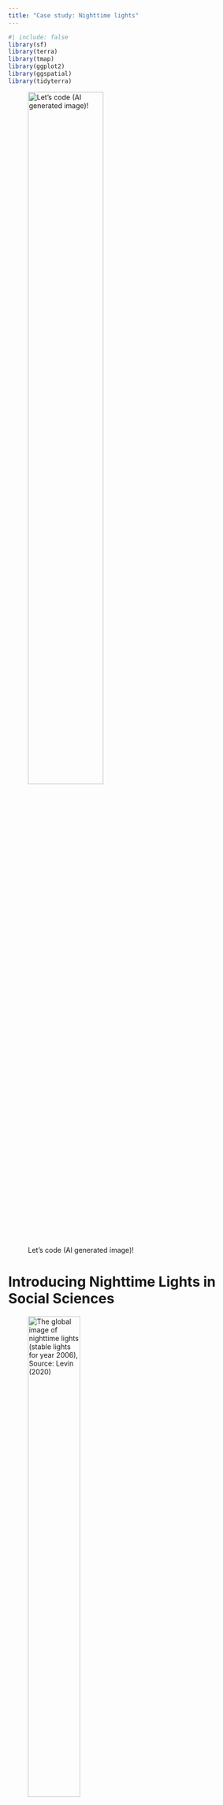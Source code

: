 ```yaml
---
title: "Case study: Nighttime lights"
---
```



```r
#| include: false
library(sf)
library(terra)
library(tmap)
library(ggplot2)
library(ggspatial)
library(tidyterra)
```


![Let's code (AI generated image)!](images/cat_scientist.png){ width=60% align=center }

# Introducing Nighttime Lights in Social Sciences 

![The global image of nighttime lights (stable lights for year 2006), Source: [Levin (2020)](https://doi.org/10.1016/j.rse.2019.111443)](https://media.springernature.com/full/springer-static/image/chp%3A10.1007%2F978-3-319-22810-5_15/MediaObjects/317977_1_En_15_Fig1_HTML.gif?as=webp){width="50%"}

# Indications for social sciences &#x1F469;&#x200D;&#x1F4BB;

![False color composites of DMSP stable lights version 4, showing: (a) decrease in lights following the war in Syria; (b) expansion of roads in the United Arab Emirates (UAE); (c) the lit border between India and Pakistan; (d) urbanization in China; (e) economic decline in Ukraine and Moldova following the collapse of the Soviet Union; (f) temporal changes of gas flares from oil wells in Nigeria. Source: [Levin (2020)](https://doi.org/10.1016/j.rse.2019.111443)](https://ars.els-cdn.com/content/image/1-s2.0-S0034425719304626-gr11.jpg)

Nighttime Lights (NL) data offer a versatile and increasingly important perspective for a wide range of social research topics. At the most basic level, NL data can be used to assess electrification rates, map urban extent, and estimate population density, urbanization, and economic activity. These applications are foundational but can also extend into more complex spatial analyses, such as defining administrative boundaries, monitoring infrastructure development, and analyzing spatial inequalities.

In a case study of Indian **rural electrification** rates [Dugoua (2018)](https://doi.org/10.1080/01431161.2017.1420936) proves that NL data accurately assess rural electrification rates when compared to Census data. However, this study questions the accuracy of NL data for the assessment of socio-economic indicators like financial inclusion or poverty indexes. Also [Dugoua (2018)](https://doi.org/10.1080/01431161.2017.1420936) suggests possible improvements of accuracy by using better GIS maps, basic geo-processing tools, and particular aggregations of night-time luminosity. 

NL data also provide insights into more dynamic and often critical processes, including conflict detection, disaster impact assessment, population displacement, and refugee movements. Additionally, they have been used to capture economic trends, energy consumption patterns, and the evolution of urban growth over time.

[Chen (2016)](https://doi.org/10.1007/978-3-319-22810-5_15) explores how economic statistics can be accurately assessed using NL data. Additionally, it reveals the possibility of sub-national analysis of **urbanization** and its **implications for poverty rates**.

Beyond physical and economic indicators, NL data can also be linked to various socio-economic measures, such as regional GDP, poverty rates, public health, wealth distribution and even progress toward Sustainable Development Goals (SDGs). However, these correlations often require careful interpretation to avoid oversimplification, as the brightness of a location is not always a straightforward proxy for economic well-being.

In a study of African countries for which little statistical information is available, [Bruederle (2018)](https://doi.org/10.1371/journal.pone.0202231) assesses **economic activity and development** statistics by using NL data. This study shows a positive relationship between NL data and location-specific **human development** indicators. Changes in NL data can also be used to detect variation in these indicators.

![Illustration of DHS clusters, nighttime lights and our spatial units for Western Kenya. Dots represent reported DHS cluster center points from Kenya DHS 2008. Circular zones around these center points (in red) have a 2 km radius for urban clusters and a 5 km radius for rural clusters. The grid cells of 0.5 × 0.5 decimal degrees (in green) are aligned to the PRIO-GRID. Nighttime lights underlay the map, with brighter tones of grey implying more intense nighttime lights. Source: [Bruederle (2018)](https://doi.org/10.1371/journal.pone.0202231)](https://journals.plos.org/plosone/article/figure/image?size=inline&id=10.1371/journal.pone.0202231.g001)

[Proville (2017)](https://doi.org/10.1371/journal.pone.0174610) broadens the scope of NL data applications to a global scale, revealing a significant correlation between NL data and various socio-economic indicators. Additionally, [Proville (2017)](https://doi.org/10.1371/journal.pone.0174610) points out the relationship between NL and multiple **greenhouse gas (GHG) emissions**, such as CO2, CH4, N2O and F-gas. The study highlights the accuracy of NL data on a local level and in areas with poor statistical inventories. 

Moreover, nighttime lights can reflect cultural and social behaviors, such as religious celebrations, tourism, or even the decorative nature of public lighting, providing unique insights into the social importance of specific objects. Finally, NL data can capture natural NIR emitters, including wildfires, volcanic activity, and gas flaring, adding further depth to its environmental monitoring capabilities.

![Temporal changes in monthly VIIRS night-time brightness, demonstrating various patterns (each of the sites was normalized between its own minimum and maximum values). Aleppo, Syria: dramatic decrease in night-time lights due to the war in Syria. El Zaatari refugee camp, Jordan: influx of refugees from Syria makes this refugee camp one of the largest cities in Jordan. Dubai, UAE: A global city and a business hub in the Middle East, with a growing economy. San Juan, Puerto Rico: Hurricane Maria (September 20th, 2017) led to power outages throughout Puerto Rico. Caracas, Venezuela: In 2014 Venezuela entered an economic recession, with a decrease in its GDP, evident in a decrease of night lights in its capital city. Juliaca, Peru: A seasonal pattern is evident in night-time lights, commonly attributed to seasonal changes in albedo related to vegetation and snow cover. Source: [Levin (2020)](https://doi.org/10.1016/j.rse.2019.111443)](https://ars.els-cdn.com/content/image/1-s2.0-S0034425719304626-gr20.jpg)

[Levin (2020)](https://doi.org/10.1016/j.rse.2019.111443) provides a thorough explanation of NL for most of the named indicators. Regarding the topic of **"Holiday and ornamental lights, and political, historical, and cultural differences in lighting"**, [Levin (2020)](https://doi.org/10.1016/j.rse.2019.111443) discusses temporal, small-scale and individual variations in lightning behaviors during holidays and cultural events. During the Christmas and New Year holidays, the "[...] patterns of total lighting electricity usage (units of Watt · hr) derived from nighttime radiance were shown to uniformly increase across US cities with diverse ethnicity and religious backgrounds [...]". This indicated holiday lighting behaviour can also be detected by NL, which can also detect religious and cultural lighting patterns. For example, "[...] cities with Muslim-majority population exhibit lighting peaks during and slightly after the 30 days of Ramadan compared to non-arab cities in Israel [...]". Moreover, the **tourist season** in Greece can be detected by a seasonal changes of lighting patterns. [Levin (2020)](https://doi.org/10.1016/j.rse.2019.111443) also points out the difference between celebratory/ decorative lights, which are usually brighter than functional lights, such as street lights. 

**Here is a visualization of a possible workflow:**

![Exemplary workflow (AI generated image)](https://pplx-res.cloudinary.com/image/upload/v1747663138/gpt4o_images/g6zncfsymhkblmykzroy.png){width="50%"}


All these indicators have multiple causes, so it is important not to make quick assumptions. This is why we would like to clarify the accuracy and reliability of the NL data.

## Accuracy of Nighttime Light Data &#128200;

The accuracy of nighttime light (NL) data largely depends on a stable electricity supply, as fluctuations in power availability can obscure the true signal of human activity. Additionally, areas without electrification are not captured, leading to significant blind spots in the data ([Dugoua, 2018](https://doi.org/10.1080/01431161.2017.1420936)). 
Higher spatial resolutions improve the ability to capture fine-scale variations in light emissions, enhancing accuracy and interpretability ([Bruederle, 2018](https://doi.org/10.1371/journal.pone.0202231)). 
Despite this, NL data remains an imperfect proxy for many socioeconomic indicators. It is particularly useful for estimations in regions with limited statistical coverage or where reliable data is difficult to obtain ([Proville, 2017](https://doi.org/10.1371/journal.pone.0174610)) ([Chen, 2016](https://doi.org/10.1007/978-3-319-22810-5_15)).  Talking about statistical inventories NL data has the strength of detecting possibly informal activities and their spatial patterns, disclosing regional governance differences ([Proville, 2017](https://doi.org/10.1371/journal.pone.0174610)).
However, interpreting these data requires caution, as they can also reflect unintended side effects like artificial light pollution. This "skyglow" not only disrupts human circadian rhythms and wildlife behavior but also complicates astronomical observations by reducing nighttime sky quality.

Finally, while NLs are often interpreted as indicators of modernization, urbanization, economic development, and technological innovation, they can also signify longer working hours and potentially weaker labor protections, reflecting broader social conditions.

_"[...] usefulness of nighttime lights as proxy depends on optimal weight of proxy measure [...]"_ ([Chen, 2016](https://doi.org/10.1007/978-3-319-22810-5_15))

You can find a really elaborate documentation of NL data indication also discussing impacts on ecosystems and health [here](https://doi.org/10.1016/j.rse.2019.111443). 

<details>
 <summary>Acquisition of Nighttime Light Data &#128225;</summary>

Remote sensing normally relies on the [reflection](https://denabel.github.io/gxc_pages/eod_intro.html) of [electromagnetic radiation](https://denabel.github.io/gxc_pages/eod_intro.html) derived from the Sun on the Earth's surface. This technique is called passive remote sensing, since the sensor does not _actively_ emit electromagnetic radiation to explore the Earth's surface. But what happens at night?   

One could, of course one could apply active remote sensing such as RADAR (Radio Detection and Ranging), LiDAR (Light Detection and Ranging) or SAR (Synthetic Aperture RADAR) but these sensors present many difficulties in interpretation and require more pre-processing. However, there is still electromagnetic radiation that can be detected at night. Nevertheless, electromagnetic radiation can still be detected at night. At night, it is not the reflection of electromagnetic radiation that is assessed, but solely emissions from the Earth's surface, e.g. thermal infrared detecting heat or microwave radiation. Artificial lights e.g. street lights are detected since they are situated in the visible infrared and near-infrared part of the radiometric spectrum. 

![Passive remote sensing at day and night and active remote sensing. Source:[Image](https://www.researchgate.net/profile/Filsa-Bioresita/publication/336603560/figure/fig4/AS:814879791382529@1571293890991/Remote-sensing-system-active-and-passive-modified-from-Janssen-and-Huurneman-2001.png)](https://www.researchgate.net/profile/Filsa-Bioresita/publication/336603560/figure/fig4/AS:814879791382529@1571293890991/Remote-sensing-system-active-and-passive-modified-from-Janssen-and-Huurneman-2001.png)

**DMSP/OLS** (Defense Meteorological Satellite Program’s Operational Line-scan System): Nighttime satellite imagery obtained to detect clouds at night with low light imaging (the moon). This was helpful in the first studies of light pollution in the 70s. However, DMSP/OLS is not very high in quality, blurring an "overglowing" is caused by intense scattering. 

![DMSP colorized night lights. The white represents lights generated from electricity, the red shading shows fires, the pink shading indicates light from squid fishing boats, and the blue spots are gas flares from oil rigs. This dataset was compiled from DMSP data between October 1994 and March 1995. The differentiation of fires, boats, electric lights and gas flares was all done by temporal analysis (do the lights stay constant and do they move). The instrument itself is not able to distinguish between them. Zoomed in areas are shown for northern Europe (b), Japan and Korea (c), western Africa (d), and northern South America (e). Source: [Levin (2020)](https://doi.org/10.1016/j.rse.2019.111443)](https://ars.els-cdn.com/content/image/1-s2.0-S0034425719304626-gr6.jpg){width="60%"}

**VIIRS** (Visible Infrared Imaging Radiometer Suite): Is an improved version of DMSP/OLS consisting of 2 MODIS sensors, 36 spectral bands and VIIRS. The sensors are especially sensitive to lower nighttime light levels due to panchromatic DNB (Day/Night Band) that detects visible and near-infrared wavelength. Compared to DMSP the "overglow" is reduced and spatial resolution increased. Due to its high resolution and sensitivity VIIRS can effectively detect seasonal changes in intensity of NLs.

**Landsat**: Detecting thermal night-time information though only detecting really bright nighttime lights.

**Photos from ISS**: Digital photos taken from the ISS only have moderate spatial resolution. However, they have been helpful in environmental impact and ecological studies, among others.

![Night lights of the Levant, Astronaut photograph ISS053-E−50422, taken on 28/9/2017, 00:10:11 GMT. At the bottom of the image the densely populated Delta of the Nile can be seen, while the center of the image covers Israel, the West Bank, Jordan and Lebanon. The consequences of the conflict in Syria are hinted in this photo, where Syria is mostly dark, in contrast with lit towns and cities in Turkey to the north. Source: [Levin (2020)](https://doi.org/10.1016/j.rse.2019.111443)](https://ars.els-cdn.com/content/image/1-s2.0-S0034425719304626-gr12.jpg)

**Citizen Science**: The "Cities at Night" project aimes to allocate and geo-reference nighttime photos from ISS. It works with in 3-steps: classification, allocation and geo-referencing. The broad participation of 20,000 volunteers in project resulted in 190,000 night images tagged, 3000 images located (1 GCP), 700 images geo-referenced (multiple GCP). The resulting photos were used in various studies concerning light pollution monitoring, epidemiological studies and ecological studies. 

([Levin, 2020](https://doi.org/10.1016/j.rse.2019.111443))
</details>

# NASA's Blackmarble &#127761;

[NASA's Blackmarble](https://blackmarble.gsfc.nasa.gov/) uses VIIRS DNB sensors on board of the Suomi NPP and NOAA-20 satellites. The VIIRS DNB has a high spatial resolution of 500 m and is calibrated and corrected for atmospheric, terrain, lunar BRDF, thermal, and stray light effects. This is resulting in faster retrieval time and less noise, facilitating research based on daily, seasonal and annual changes in NLs ([Levin, 2020](https://doi.org/10.1016/j.rse.2019.111443)). Therefore, NASA's Blackmarble is the most commonly used NL data set in recent studies.  

# Introduction case study

Working with NL data can give insights to natural and human activity, as well as complex socioeconomic phenomenons. In this case study we will focus on the relation between NL and population in Los Angeles County. We will try to visualize correlations and test the accuracy of NL as indicator for socio demographic statistics. The workflow we will follow looks like this: data retrieval using an API, pre-processing (log-transformation), sub-setting (masking & cropping) the AOI, disaggregation (matching resolution), stacking layers, data preparation & model training (randomForest, imputation logics), descriptive statistics. 


In case you are not all up to date in working with raster layers and [data cubes](https://denabel.github.io/gxc_pages/datacubes.html), please have a look at that topic again. 

## R package `blackmarbler`

`blackmarbleR` by Robert Marty and Gabriel Stefanini Vicente (2025) supports easy access to NASA's Black Marble API. Let's check out their [vignette](https://worldbank.github.io/blackmarbler/) to set up an account and the data retrieval.

```r
library(blackmarbler)
```

## Data retrieval

The function `bm_raster()` to retrieve the nighttime lights requires as input an `sf`object to determine the spatial extent of the downloaded data. The object must be in **WGS84**. 

We will focus on California. Let's load US states shapefiles with the `tigris` package and subset to California.

```r
#| fig.asp: 1
CA_sf <- tigris::states(progress_bar=FALSE) |> 
  dplyr::filter(STUSPS == "CA") |> 
  sf::st_transform(crs = "EPSG:4326")

print(CA_sf)

plot(sf::st_geometry(CA_sf))
```


Once you have set up your profile at [NASA's Earth Data Portal](https://urs.earthdata.nasa.gov/) and generated your API token, you can assign it to an object in `R` for the data retrieval. 

```r
bearer <- Sys.getenv("NASA-token")

# If you work locally, directly assign it
# bearer <- "YOUR_TOKEN"
```

Now we can download the data from NASA's API. 

```r
#| eval: false
CA_nl_stack <- bm_raster(roi_sf = CA_sf,
                         product_id = "VNP46A4", # for yearly data
                         date = 2017:2020, # same four years like our population data
                         bearer = bearer, # your API token
                         output_location_type = "file", # we want to store geotiff on disk
                         file_dir = "./data/", # where to store geotiff
                         file_return_null = FALSE # also create SpatRaster file
)


```

<details>
 <summary>How to store as GeoTIFFs</summary>
 
 By default, the function writes the data to the `R` environment (`output_location_type = "memory"`). If you want to store it as single GeoTIFFs, specify `output_location_type = "file` and the file path with `file_dir=`. `file_return_null=` further specifies whether the data is additionally loaded to the `R` environment.
 </details>
 
Let's have a quick lock at our data: 

```r
CA_nl_2020 <- terra::rast("./data/VNP46A4_NearNadir_Composite_Snow_Free_qflag_t2020.tif")

print(CA_nl_2020)

```

 
## Pre-processing
 
 The data is right-skewed. We perform a log-transformation to account for that. Let's have a look at our data now. 

```r
#| fig.asp: 1
CA_nl_2020[] <- log(CA_nl_2020[] + 1)

ggplot() +
  geom_spatraster(data = CA_nl_2020) +
  geom_sf(data = CA_sf,
          fill = "transparent",
          color = "white",
          size = 4) +
  scale_fill_gradient2(low = "black",
                       mid = "yellow",
                       high = "red",
                       midpoint = 3,
                       na.value = "transparent") +
  labs(title = "Nighttime Lights in California 2020") +
  coord_sf() +
  theme_void() +
  theme(plot.title = element_text(face = "bold", hjust = 0.5),
        legend.position = "none")
```


## Sub-setting 

In order to define our AOI to Los Angeles County &#127747; we first need to: 

```r
# Load LA County file
LA_county <- tigris::counties("CA", 
                              progress_bar = FALSE
                              ) |> 
  filter(NAME == "Los Angeles") |> 
  st_transform(crs = "EPSG:4326")

# Subset to "mainland" California and 
# exclude the two islands Santa Catalina and San Clemente
LA_county <- LA_county %>%
  st_cast("POLYGON") %>% 
  mutate(area = st_area(.)) %>%
  slice_max(area, n = 1)
```

```r
print(LA_county)
plot(st_geometry(LA_county))
```

Now that we have an `sf` file of our AOI, we can prepare our two raster files. 

```r
# Create LA raster files for population and night lights in 2020
LA_pop_2020 <- terra::rast("./data/US-CA_ppp_2020_1km.tif") |> 
  terra::mask(terra::vect(LA_county)) |> 
  terra::crop(LA_county)

LA_pop_2020[] <- log(LA_pop_2020[] + 1)

LA_nl_2020 <- terra::mask(CA_nl_2020,
                          terra::vect(LA_county)) |>
  terra::crop(LA_county)
```


## Disaggregation

Our two raster files have the same CRS and (almost same) spatial extent. Unfortunately,
the resolution (cell size) differs. Our population data is on an approx. 1km grid and our night lights data on an approx. 500m grid.

<details>
 <summary>Checking cell size</summary>
 
```r
print(LA_pop_2020)
```

```r
print(LA_nl_2020)
```
</details>

So how can we align two layers? There are multiple ways, like always in R. 
Firstly we will try out `terra::disagg()` / `terra::aggregate()` . By splitting each cell into smaller parts we can increase the resolution of a grid to adjust it to another. It is the simplest and fastest way to harmonize multiple cell sizes and increase their resolution without altering original values.

<details>
<summary>First option: Increase resolution for population data</summary>

```r
# Increase resolution for population data
LA_pop_2020_high <- terra::disagg(LA_pop_2020,
                                 fact = c(2, 2),
                                 method = "bilinear")

# There is still a slight mismatch due to rounding errors (one more ncol)
# Let's crop to the spatial extent of the nightlights data
LA_pop_2020_high <- crop(
  LA_pop_2020_high, 
  terra::ext(LA_nl_2020)
)

```

```r
# Cross-check
res(LA_pop_2020_high)
res(LA_nl_2020)
ext(LA_pop_2020_high)
ext(LA_nl_2020)

# A small rounding error in extent will prohibit to concatenate 
# into a stack. We now force the extent
ext(LA_pop_2020_high) <- ext(LA_nl_2020)
```
</details>

<details>
<summary>Second option: Decrease resolution for nightlights data</summary>

```r
# Decrease resolution for nightlights data
LA_nl_2020_low <- terra::aggregate(LA_nl_2020,
                                     fact = c(2, 2),
                                     method = "bilinear")

# There is still a slight mismatch due to rounding errors (one more ncol)
# Let's crop to the spatial extent of the population data
LA_nl_2020_low <- crop(
  LA_nl_2020_low, 
  terra::ext(LA_pop_2020)
)

```

```r
# Cross-check
res(LA_pop_2020)
res(LA_nl_2020_low)
ext(LA_pop_2020)
ext(LA_nl_2020_low)

ext(LA_nl_2020_low) <- ext(LA_pop_2020)
```
</details>

Another way to match different grids is `terra::resample()`. By interpolating the resolution of one layer is adjusted to another one. The advantage: this method accounts more for the real spatial pattern. 

```r
# Cross-check
LA_pop_2020_resampled <- resample(
  x      = LA_pop_2020,
  y      = LA_nl_2020,
  method = "bilinear"
)

res(LA_pop_2020_resampled)
res(LA_nl_2020)
ext(LA_pop_2020_resampled)
ext(LA_nl_2020)
```

## Stacking layers

Only when all grids and resolutions of our layers match we can start combining layers into a raster stack. 

```r
LA_stack <- c(LA_pop_2020_resampled, LA_nl_2020)

print(LA_stack)
```

```r
varnames(LA_stack) <- c("population", "nightlights")
names(LA_stack) <- c("population", "nightlights")

terra::plot(LA_stack)
```

## Model Training with Imputation Logics &#x1F3CB;&#xFE0F;&#x200D;&#x2640;&#xFE0F;

 
Previous examples follow the idea of interpolating existing data across the spatial domain. Imputation fills in missing values based on a prediction model. Let's consider our two variables to make up a stylized example:

We know that population density and nightlights is correlated. We could try to predict the missing values for population based on the values of nightlights to generate the higher resolution population data. In order to do that, we train a RandomForest model on the low resolution data of population and nightlights.

```r
library(randomForest)
```

```r
# Covariates need to be in same size as outcome variable = 1km
LA_nl_2020_resampled <- resample(
  x      = LA_nl_2020,
  y      = LA_pop_2020,
  method = "bilinear"
)

# Create training data - one row per cell
train_data <- as.data.frame(LA_nl_2020_resampled, 
                            xy = TRUE, 
                            cells = TRUE,
                            na.rm = FALSE) |> 
  left_join(as.data.frame(LA_pop_2020, 
                          xy=FALSE, 
                          cells=TRUE, 
                          na.rm=FALSE),
            by = "cell") |> 
  rename(nightlights = t2020,
         population = `US-CA_ppp_2020_1km`)

train_data <- na.omit(train_data)
```

Ready to fit the model and predict population data on 500m grid.

```r
# Fit model
out <- randomForest(
  population ~ nightlights,
  data = train_data,
  ntree = 500
)

# Predict on the 500m grid
# Covariate names need to match
names(LA_stack)

pop_500m <- predict(LA_stack, out)

names(pop_500m) <- "population_predicted"

LA_stack <- c(LA_stack, pop_500m)
```

## Statistic analysis &#129518;

Now we have a million options to analyse our raster stack. 

```r
# Global univariate means
global(LA_stack, fun = mean, na.rm=TRUE)

# Bivariate correlations
layerCor(LA_stack, fun = "cor", use = "complete.obs")
```


<details>
 <summary>Literature</summary>

Bruederle A, Hodler R (2018) Nighttime lights as a proxy for human development at the local level. PLOS ONE 13(9): e0202231. https://doi.org/10.1371/journal.pone.0202231

Chen, X. (2016). Using Nighttime Lights Data as a Proxy in Social Scientific Research. In: Howell, F., Porter, J., Matthews, S. (eds) Recapturing Space: New Middle-Range Theory in Spatial Demography. Spatial Demography Book Series, vol 1. Springer, Cham. https://doi.org/10.1007/978-3-319-22810-5_15

Dugoua, E., Kennedy, R., & Urpelainen, J. (2018). Satellite data for the social sciences: measuring rural electrification with night-time lights. International Journal of Remote Sensing, 39(9), 2690–2701. https://doi.org/10.1080/01431161.2017.1420936

Freie Universität Berlin. (n.d.). Sensor basics - Remote sensing data [Blog post]. Freie Universität Berlin. Retrieved May 19, 2025, from https://blogs.fu-berlin.de/reseda/sensor-basics/

Levin, N., Kyba, C. C., Zhang, Q., de Miguel, A. S., Román, M. O., Li, X., ... & Elvidge, C. D. (2020). Remote sensing of night lights: A review and an outlook for the future. Remote Sensing of Environment, 237, 111443. https://doi.org/10.1016/j.rse.2019.111443

NASA Goddard Space Flight Center. (n.d.). NASA Black Marble. NASA. Retrieved May 14, 2025, from https://blackmarble.gsfc.nasa.gov/

Proville, J., Zavala-Araiza, D., & Wagner, G. (2017). Night-time lights: A global, long term look at links to socio-economic trends. PloS one, 12(3), e0174610. https://doi.org/10.1371/journal.pone.0174610
</details>


